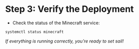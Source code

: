# Step 3: Verify the Deployment

* Check the status of the Minecraft service:

```
systemctl status minecraft
```
*_If everything is running correctly, you’re ready to set sail_!*